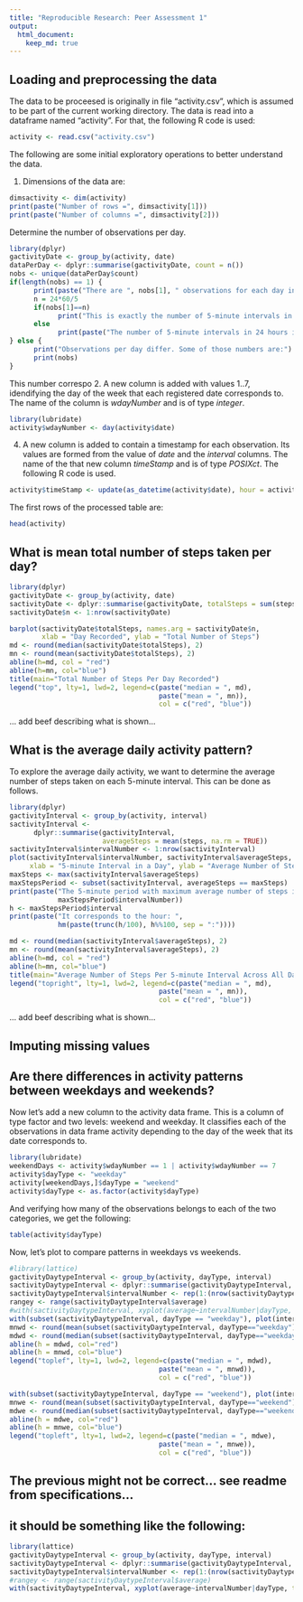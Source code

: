 ```yaml
---
title: "Reproducible Research: Peer Assessment 1"
output: 
  html_document:
    keep_md: true
---
```



## Loading and preprocessing the data
The data to be proceesed is originally in file "activity.csv", which is assumed 
to be part of the current working directory. The data is read into a dataframe 
named "activity". For that, the following R code is used: 

```r
activity <- read.csv("activity.csv")
```

The following are some initial exploratory operations to better understand the data. 

1. Dimensions of the data are: 
```r
dimsactivity <- dim(activity)
print(paste("Number of rows =", dimsactivity[1]))
print(paste("Number of columns =", dimsactivity[2]))
```
Determine the number of observations per day. 
```r
library(dplyr)
gactivityDate <- group_by(activity, date)
dataPerDay <- dplyr::summarise(gactivityDate, count = n())
nobs <- unique(dataPerDay$count)
if(length(nobs) == 1) {
      print(paste("There are ", nobs[1], " observations for each day in the data set."))
      n = 24*60/5
      if(nobs[1]==n)
            print("This is exactly the number of 5-minute intervals in 24 hours.")
      else 
            print(paste("The number of 5-minute intervals in 24 hours is", n, "."))
} else {
      print("Observations per day differ. Some of those numbers are:")
      print(nobs)
}
```
This number correspo
2. A new column is added with values 1..7, idendifying the day of the week 
that each registered date corresponds to. The name of the column is _wdayNumber_
and is of type _integer_.
```r
library(lubridate)
activity$wdayNumber <- day(activity$date)

```
4. A new column is added to contain a timestamp for each observation. Its values
are formed from the value of _date_ and the _interval_ columns. The name of the 
that new column _timeStamp_ and is of type _POSIXct_. The following 
R code is used. 
```r
activity$timeStamp <- update(as_datetime(activity$date), hour = activity$interval/100, minute = activity$interval%%100)
```
The first rows of the processed table are: 
```r
head(activity)
```
## What is mean total number of steps taken per day?

```r
library(dplyr)
gactivityDate <- group_by(activity, date)
sactivityDate <- dplyr::summarise(gactivityDate, totalSteps = sum(steps, na.rm = TRUE))
sactivityDate$n <- 1:nrow(sactivityDate)

barplot(sactivityDate$totalSteps, names.arg = sactivityDate$n, 
        xlab = "Day Recorded", ylab = "Total Number of Steps")
md <- round(median(sactivityDate$totalSteps), 2)
mn <- round(mean(sactivityDate$totalSteps), 2)
abline(h=md, col = "red")
abline(h=mn, col="blue")
title(main="Total Number of Steps Per Day Recorded")
legend("top", lty=1, lwd=2, legend=c(paste("median = ", md), 
                                     paste("mean = ", mn)), 
                                     col = c("red", "blue"))
```
... add beef describing what is shown...


## What is the average daily activity pattern?
To explore the average daily activity, we want to determine the average number 
of steps taken on each 5-minute interval. This can be done as follows. 
```r
library(dplyr)
gactivityInterval <- group_by(activity, interval)
sactivityInterval <- 
      dplyr::summarise(gactivityInterval, 
                       averageSteps = mean(steps, na.rm = TRUE))
sactivityInterval$intervalNumber <- 1:nrow(sactivityInterval)
plot(sactivityInterval$intervalNumber, sactivityInterval$averageSteps, type = "l",
     xlab = "5-minute Interval in a Day", ylab = "Average Number of Steps in Interval")
maxSteps <- max(sactivityInterval$averageSteps)
maxStepsPeriod <- subset(sactivityInterval, averageSteps == maxSteps)
print(paste("The 5-minute period with maximum average number of steps is: interval", 
            maxStepsPeriod$intervalNumber))
h <- maxStepsPeriod$interval
print(paste("It corresponds to the hour: ", 
            hm(paste(trunc(h/100), h%%100, sep = ":"))))

md <- round(median(sactivityInterval$averageSteps), 2)
mn <- round(mean(sactivityInterval$averageSteps), 2)
abline(h=md, col = "red")
abline(h=mn, col="blue")
title(main="Average Number of Steps Per 5-minute Interval Across All Days")
legend("topright", lty=1, lwd=2, legend=c(paste("median = ", md), 
                                     paste("mean = ", mn)), 
                                     col = c("red", "blue"))

```
... add beef describing what is shown...


## Imputing missing values



## Are there differences in activity patterns between weekdays and weekends?
Now let's add a new column to the activity data frame. This is a column of type 
factor and two levels: weekend and weekday. It classifies each of the 
observations in data frame activity depending to the day of the week that its
date corresponds to. 
```r
library(lubridate)
weekendDays <- activity$wdayNumber == 1 | activity$wdayNumber == 7
activity$dayType <- "weekday"
activity[weekendDays,]$dayType = "weekend"
activity$dayType <- as.factor(activity$dayType)
```
And verifying how many of the observations belongs to each of the two categories, 
we get the following: 
```r
table(activity$dayType)
```

Now, let's plot to compare patterns in weekdays vs weekends. 

```r
#library(lattice)
gactivityDaytypeInterval <- group_by(activity, dayType, interval)
sactivityDaytypeInterval <- dplyr::summarise(gactivityDaytypeInterval, average=mean(steps, na.rm = TRUE))
sactivityDaytypeInterval$intervalNumber <- rep(1:(nrow(sactivityDaytypeInterval)/2), 2)
rangey <- range(sactivityDaytypeInterval$average)
#with(sactivityDaytypeInterval, xyplot(average~intervalNumber|dayType, type = "l"), #layout=c(1,2))
with(subset(sactivityDaytypeInterval, dayType == "weekday"), plot(intervalNumber, average, type = "l", ylim = rangey))
mnwd <- round(mean(subset(sactivityDaytypeInterval, dayType=="weekday")$average),2)
mdwd <- round(median(subset(sactivityDaytypeInterval, dayType=="weekday")$average),2)
abline(h = mdwd, col="red")
abline(h = mnwd, col="blue")
legend("toplef", lty=1, lwd=2, legend=c(paste("median = ", mdwd), 
                                     paste("mean = ", mnwd)), 
                                     col = c("red", "blue"))
```

```r
with(subset(sactivityDaytypeInterval, dayType == "weekend"), plot(intervalNumber, average, type = "l", ylim = rangey))
mnwe <- round(mean(subset(sactivityDaytypeInterval, dayType=="weekend")$average), 2)
mdwe <- round(median(subset(sactivityDaytypeInterval, dayType=="weekend")$average), 2)
abline(h = mdwe, col="red")
abline(h = mnwe, col="blue")
legend("topleft", lty=1, lwd=2, legend=c(paste("median = ", mdwe), 
                                     paste("mean = ", mnwe)), 
                                     col = c("red", "blue"))
```

## The previous might not be correct... see readme from specifications...
## it should be something like the following: 
```r
library(lattice)
gactivityDaytypeInterval <- group_by(activity, dayType, interval)
sactivityDaytypeInterval <- dplyr::summarise(gactivityDaytypeInterval, average=mean(steps, na.rm = TRUE))
sactivityDaytypeInterval$intervalNumber <- rep(1:(nrow(sactivityDaytypeInterval)/2), 2)
#rangey <- range(sactivityDaytypeInterval$average)
with(sactivityDaytypeInterval, xyplot(average~intervalNumber|dayType, type = "l"), layout=c(1,2))

```